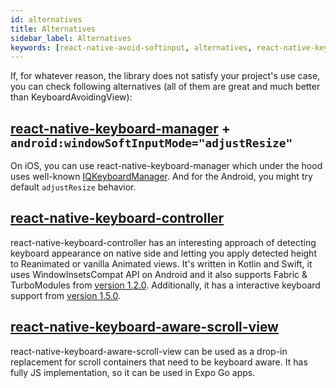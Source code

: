 ```yaml
---
id: alternatives
title: Alternatives
sidebar_label: Alternatives
keywords: [react-native-avoid-softinput, alternatives, react-native-keyboard-manager, react-native-keyboard-controller, react-native-keyboard-aware-scroll-view]
---
```


If, for whatever reason, the library does not satisfy your project's use case, you can check following alternatives (all of them are great and much better than KeyboardAvoidingView):

## [react-native-keyboard-manager](https://github.com/douglasjunior/react-native-keyboard-manager) + `android:windowSoftInputMode="adjustResize"`

On iOS, you can use react-native-keyboard-manager which under the hood uses well-known [IQKeyboardManager](https://github.com/hackiftekhar/IQKeyboardManager). And for the Android, you might try default `adjustResize` behavior.

## [react-native-keyboard-controller](https://github.com/kirillzyusko/react-native-keyboard-controller)

react-native-keyboard-controller has an interesting approach of detecting keyboard appearance on native side and letting you apply detected height to Reanimated or vanilla Animated views.
It's written in Kotlin and Swift, it uses WindowInsetsCompat API on Android and it also supports Fabric & TurboModules from [version 1.2.0](https://kirillzyusko.github.io/react-native-keyboard-controller/blog/fabric).
Additionally, it has a interactive keyboard support from [version 1.5.0](https://kirillzyusko.github.io/react-native-keyboard-controller/blog/interactive-keyboard).

## [react-native-keyboard-aware-scroll-view](https://github.com/APSL/react-native-keyboard-aware-scroll-view)

react-native-keyboard-aware-scroll-view can be used as a drop-in replacement for scroll containers that need to be keyboard aware. It has fully JS implementation, so it can be used in Expo Go apps.
